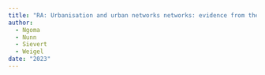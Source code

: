 ```yaml
---
title: "RA: Urbanisation and urban networks networks: evidence from the Congo, ongoing RCT"
author: 
  - Ngoma
  - Nunn
  - Sievert
  - Weigel
date: "2023"
---
```

